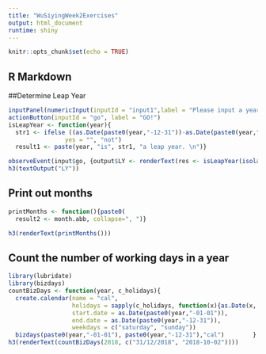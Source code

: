 ```yaml
---
title: "WuSiyingWeek2Exercises"
output: html_document
runtime: shiny
---
```


```r
knitr::opts_chunk$set(echo = TRUE)

```

## R Markdown

##Determine Leap Year

```r
inputPanel(numericInput(inputId = "input1",label = "Please input a year, such as 2018", value = 2018))
actionButton(inputId = "go", label = "GO!")
isLeapYear <- function(year){
  str1 <- ifelse ((as.Date(paste0(year,"-12-31"))-as.Date(paste0(year,"-01-01"))+1==366), 
                yes = "", "not")
  result1 <- paste(year, "is", str1, "a leap year. \n")}

observeEvent(input$go, {output$LY <- renderText(res <- isLeapYear(isolate(input$input1)))})
h3(textOutput("LY"))

```

## Print out months

```r
printMonths <- function(){paste0(
  result2 <- month.abb, collapse=", ")}

h3(renderText(printMonths()))
```

## Count the number of working days in a year

```r
library(lubridate)
library(bizdays)
countBizDays <- function(year, c_holidays){
  create.calendar(name = "cal", 
                  holidays = sapply(c_holidays, function(x){as.Date(x, tryFormats = c("%Y-%m-%d", "%d/%m/%Y"))}), 
                  start.date = as.Date(paste0(year,"-01-01")), 
                  end.date = as.Date(paste0(year,"-12-31")), 
                  weekdays = c("saturday", "sunday"))
  bizdays(paste0(year,"-01-01"), paste0(year,"-12-31"),"cal")        }
h3(renderText(countBizDays(2018, c("31/12/2018", "2018-10-02"))))
```
